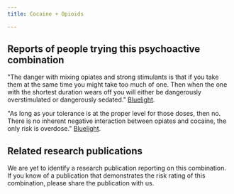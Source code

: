 ---
title: Cocaine + Opioids

---

## Reports of people trying this psychoactive combination

"The danger with mixing opiates and strong stimulants is that if you take them at the same time you might take too much of one. Then when the one with the shortest duration wears off you will either be dangerously overstimulated or dangerously sedated." [Bluelight](https://bluelight.org/xf/threads/cocaine-opiates.836160/).

"As long as your tolerance is at the proper level for those doses, then no. There is no inherent negative interaction between opiates and cocaine, the only risk is overdose." [Bluelight](https://bluelight.org/xf/threads/opioid-cocaine-together.717492/).

## Related research publications

We are yet to identify a research publication reporting on this combination. If you know of a publication that demonstrates the risk rating of this combination, please share the publication with us.
